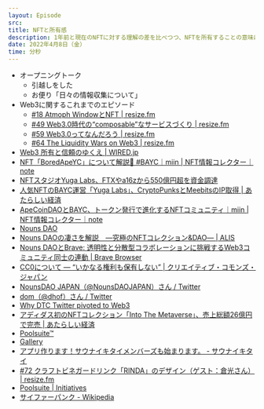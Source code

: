 ```yaml
---
layout: Episode
src: 
title: NFTと所有感
description: 1年前と現在のNFTに対する理解の差を比べつつ、NFTを所有することの意味について話しました。
date: 2022年4月8日（金）
time: 分秒
---
```


- オープニングトーク
    - 引越しをした
    - お便り「日々の情報収集について」
- Web3に関するこれまでのエピソード
    - [#18 Atmoph WindowとNFT | resize.fm](https://resize.fm/ep/18-atmoph-window-and-nft)
    - [#49 Web3.0時代の“composable”なサービスづくり | resize.fm](https://resize.fm/ep/49-composable-services-in-web3)
    - [#59 Web3.0ってなんだろう | resize.fm](https://resize.fm/ep/59-what-is-web3)
    - [#64 The Liquidity Wars on Web3 | resize.fm](https://resize.fm/ep/64-the-liquidity-wars-on-web3)
- [Web3 所有と信頼のゆくえ | WIRED.jp](https://wired.jp/magazine/vol_44/)
- [NFT「BoredApeYC」について解説🐒 #BAYC｜miin | NFT情報コレクター｜note](https://note.com/miin_nft/n/nfeff1a80fb80)
- [NFTスタジオYuga Labs、FTXやa16zから550億円超を資金調達](https://coinpost.jp/?p=332789)
- [人気NFTのBAYC運営「Yuga Labs」、CryptoPunksとMeebitsのIP取得 | あたらしい経済](https://www.neweconomy.jp/posts/202431)
- [ApeCoinDAOとBAYC、トークン発行で進化するNFTコミュニティ｜miin | NFT情報コレクター｜note](https://note.com/miin_nft/n/n167e3d1b10c5)
- [Nouns DAO](https://nouns.wtf/)
- [Nouns DAOの凄さを解説　―究極のNFTコレクション&DAO― | ALIS](https://alis.to/kanerin/articles/K5x8wzmNVEkZ)
- [Nouns DAOとBrave: 透明性と分散型コラボレーションに挑戦するWeb3コミュニティ同士の連動 | Brave Browser](https://brave.com/ja/nouns-dao/)
- [CC0について ― “いかなる権利も保有しない” | クリエイティブ・コモンズ・ジャパン](https://creativecommons.jp/sciencecommons/aboutcc0/#:~:text=CC0%20%E3%81%A8%E3%81%AF%E3%80%81%E7%A7%91%E5%AD%A6%E8%80%85,%E3%81%A7%E3%81%8D%E3%82%8B%E3%82%88%E3%81%86%E3%81%AB%E3%81%AA%E3%82%8A%E3%81%BE%E3%81%99%E3%80%82)
- [NounsDAO JAPAN（@NounsDAOJAPAN）さん / Twitter](https://twitter.com/NounsDAOJAPAN)
- [dom（@dhof）さん / Twitter](https://twitter.com/dhof)
- [Why DTC Twitter pivoted to Web3](https://www.modernretail.co/startups/why-dtc-twitter-pivoted-to-web3/)
- [アディダス初のNFTコレクション「Into The Metaverse」、売上総額26億円で完売 | あたらしい経済](https://www.neweconomy.jp/posts/175739)
- [Poolsuite™](https://poolsuite.net/)
- [Gallery](https://gallery.so/members)
- [アプリ作ります！サウナイキタイメンバーズも始まります。 - サウナイキタイ](https://sauna-ikitai.com/app-yarimasu)
- [#72 クラフトビネガードリンク「RINDA」のデザイン（ゲスト：倉光さん） | resize.fm](https://resize.fm/ep/72-vinegar-drink-rinda)
- [Poolsuite | Initiatives](https://app.station.express/terminal/poolsuite/initiative-board)
- [サイファーパンク - Wikipedia](https://ja.wikipedia.org/wiki/%E3%82%B5%E3%82%A4%E3%83%95%E3%82%A1%E3%83%BC%E3%83%91%E3%83%B3%E3%82%AF)
